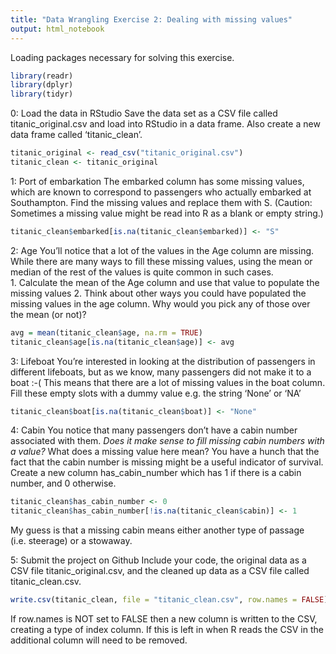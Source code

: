 ---
title: "Data Wrangling Exercise 2: Dealing with missing values"
output: html_notebook
---


Loading packages necessary for solving this exercise.


```{r message=FALSE}
library(readr)
library(dplyr)
library(tidyr)
```


0: Load the data in RStudio
Save the data set as a CSV file called titanic_original.csv and load into RStudio in a data frame.  Also create a new data frame called 'titanic_clean'.

```{r message=FALSE}
titanic_original <- read_csv("titanic_original.csv")
titanic_clean <- titanic_original
```


1: Port of embarkation
The embarked column has some missing values, which are known to correspond to passengers who actually embarked at Southampton. Find the missing values and replace them with S. (Caution: Sometimes a missing value might be read into R as a blank or empty string.)

```{r}
titanic_clean$embarked[is.na(titanic_clean$embarked)] <- "S"
```


2: Age
You’ll notice that a lot of the values in the Age column are missing. While there are many ways to fill these missing values, using the mean or median of the rest of the values is quite common in such cases.  
1. Calculate the mean of the Age column and use that value to populate the missing values
2. Think about other ways you could have populated the missing values in the age column. Why would you pick any of those over the mean (or not)?

```{r}
avg = mean(titanic_clean$age, na.rm = TRUE)
titanic_clean$age[is.na(titanic_clean$age)] <- avg
```


3: Lifeboat
You’re interested in looking at the distribution of passengers in different lifeboats, but as we know, many passengers did not make it to a boat :-( This means that there are a lot of missing values in the boat column. Fill these empty slots with a dummy value e.g. the string 'None' or 'NA'
```{r}
titanic_clean$boat[is.na(titanic_clean$boat)] <- "None"
```


4: Cabin
You notice that many passengers don’t have a cabin number associated with them.
*Does it make sense to fill missing cabin numbers with a value?
*What does a missing value here mean?
You have a hunch that the fact that the cabin number is missing might be a useful indicator of survival. Create a new column has_cabin_number which has 1 if there is a cabin number, and 0 otherwise.

```{r message=FALSE}
titanic_clean$has_cabin_number <- 0
titanic_clean$has_cabin_number[!is.na(titanic_clean$cabin)] <- 1
```

My guess is that a missing cabin means either another type of passage (i.e. steerage) or a stowaway.


5: Submit the project on Github
Include your code, the original data as a CSV file titanic_original.csv, and the cleaned up data as a CSV file called titanic_clean.csv.

```{r}
write.csv(titanic_clean, file = "titanic_clean.csv", row.names = FALSE)
```

If row.names is NOT set to FALSE then a new column is written to the CSV, creating a type of index column.  If this is left in when R reads the CSV in the additional column will need to be removed. 
